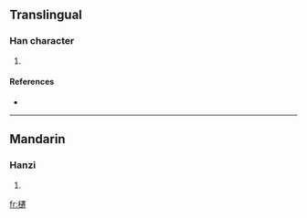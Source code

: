 ==Translingual==

===Han character===
{{Han char|rn=75|rad=木|as=15|sn=19|four=4193<sub>1</sub>|canj=木卜一山 (DYMU)}}

# {{defn|Han|sort=木15}}

====References====
* {{Han ref|kx=0559.330|dkj=15791|dj=0949.080|hdz=21313.010|uh=6ACF|ud=27343|bh=F256|bd=62038}}

----

==Mandarin==

===Hanzi===
{{cmn-hanzi|pin=[[léi]] ([[lei2]]), [[qiān]] ([[qian1]])|wg=lei<sup>2</sup>, ch'ien<sup>1</sup>}}

# {{defn|Mandarin}}

[[fr:櫏]]